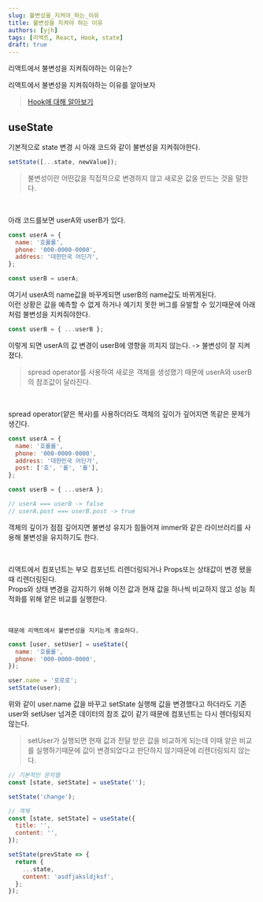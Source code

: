 ```yaml
---
slug: 불변성을_지켜야_하는_이유
title: 불변성을 지켜야 하는 이유
authors: [yjh]
tags: [리액트, React, Hook, state]
draft: true
---
```


<div className="preview">리액트에서 불변성을 지켜줘야하는 이유는?</div>

<!--truncate-->
<!-- https://bohyeon-n.github.io/deploy/react/react_immutable.html -->

리액트에서 불변성을 지켜줘야하는 이유를 알아보자

> <a href="/dev/react/hook이란" target="_blank">
>   Hook애 대해 알아보기
> </a>

## useState

기본적으로 state 변경 시 아래 코드와 같이 불변성을 지켜줘야한다.

```js
setState([...state, newValue]);
```

> 불변성이란 어떤값을 직접적으로 변경하지 않고 새로운 값을 만드는 것을 말한다.

<br />

아래 코드를보면 userA와 userB가 있다.

```js
const userA = {
  name: '호롤롤',
  phone: '000-0000-0000',
  address: '대한민국 어딘가',
};

const userB = userA;
```

여기서 userA의 name값을 바꾸게되면 userB의 name값도 바뀌게된다.  
이런 상황은 값을 예측할 수 없게 하거나 예기치 못한 버그를 유발할 수 있기때문에 아래처럼 불변성을 지켜줘야한다.

```js
const userB = { ...userB };
```

이렇게 되면 userA의 값 변경이 userB에 영향을 끼치지 않는다. -> 불변성이 잘 지켜졌다.

> spread operator를 사용하여 새로운 객체를 생성했기 때문에 userA와 userB의 참조값이 달라진다.

<br />

spread operator(얕은 복사)를 사용하더라도 객체의 깊이가 깊어지면 똑같은 문제가 생긴다.

```js
const userA = {
  name: '호롤롤',
  phone: '000-0000-0000',
  address: '대한민국 어딘가',
  post: ['호', '롤', '롤'],
};

const userB = { ...userA };

// userA === userB -> false
// userA.post === userB.post -> true
```

객체의 깊이가 점점 깊어지면 불변성 유지가 힘들어져 immer와 같은 라이브러리를 사용해 불변성을 유지하기도 한다.

<br />

리액트에서 컴포넌트는 부모 컴포넌트 리렌더링되거나 Props또는 상태값이 변경 됐을때 리렌더링된다.  
Props와 상태 변경을 감지하기 위해 이전 값과 현재 값을 하나씩 비교하지 않고 성능 최적화를 위해 얕은 비교를 실행한다.

<br />

`때문에 리액트에서 불변변성을 지키는게 중요하다.`

```js
const [user, setUser] = useState({
  name: '호롤롤',
  phone: '000-0000-0000',
});

user.name = '로로로';
setState(user);
```

위와 같이 user.name 값을 바꾸고 setState 실행해 값을 변경했다고 하더라도 기존
user와 setUser 넘겨준 데이터의 참조 값이 같기 때문에 컴포넌트는 다시 렌더링되지 않는다.

> setUser가 실행되면 현재 값과 전달 받은 값을 비교하게 되는데 이때 앝은 비교를 실행하기때문에 값이 변경되었다고 판단하지 않기때문에 리렌더링되지 않는다.

<!-- https://velog.io/@devmag/React-state-%EB%B3%80%EA%B2%BD-%EC%8B%9C-%EC%99%9C-useState-setState%EB%A5%BC-%EC%93%B0%EB%8A%94%EA%B0%80 -->

```js
// 기본적인 문자열
const [state, setState] = useState('');

setState('change');

// 객체
const [state, setState] = useState({
  title: '',
  content: '',
});

setState(prevState => {
  return {
    ...state,
    content: 'asdfjaksldjksf',
  };
});
```
